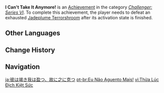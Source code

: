 {{Achievement Infobox
|title        = 
|id           = 82135
|order id     = 2135
|category     = Challenger: Series VI
|description  = Defeat an exhausted [[Jadeplume Terrorshroom]] after its activation state is finished.
|requirements = 
|primogems    = 5
|tracking     = 
|topic        = Jadeplume Terrorshroom
|hidden       = 
}}
'''I Can't Take It Anymore!''' is an [[Achievement]] in the category ''[[Challenger: Series VI]]''. To complete this achievement, the player needs to defeat an exhausted [[Jadeplume Terrorshroom]] after its activation state is finished.
<!--
==Gameplay Notes==

==Trivia==

==Video Guides==
{{EVT
|video1   = 
|caption1 = 
}}
-->
==Other Languages==
{{Other Languages
|en      = I Can't Take It Anymore!
|zhs     = 彼竭我盈故克之
|zhs_rm  = Bǐ Jié Wǒ Yíng Gù Kè Zhī
|zht     = 彼竭我盈故克之
|zht_rm  = Bǐ Jié Wǒ Yíng Gù Kè Zhī
|zh_tl   = Your Courage Ran Low, My Courage Was High, Therefore I Won
|ja      = 彼は竭き我は盈つ、故に之に克つ
|ja_rm   = Kare wa Tsuki Ware wa Mitsu, Yue ni Kore ni Katsu
|ja_tl   = He was Exhausted, I was on the Rise, Therefore I Won This
|ko      = 피갈아영 고극지
|ko_rm   = Pigalayeong Gogeukji
|ko_tl   = It is Shrewd Enough to Overcome This
|es      = ¡Ya no aguanto más!
|es_tl   = I Can't Take It Anymore!
|fr      = Kaput !
|fr_tl   = Kaput!
|ru      = Дух противника сломлен!
|ru_tl   = Enemy's Spirit was Broken!
|th      = ไปต่อไม่ไหวแล้ว!
|th_rm   = 
|th_tl   = 
|vi      = Thừa Lúc Địch Kiệt Sức
|vi_tl   = 
|de      = Richtiger Zeitpunkt zum Angriff
|de_tl   = Right Moment to Attack
|id      = AMPUN KAKAK!
|id_tl   = GIVE MERCY, (SISTER/BROTHER)!
|pt      = Eu Não Aguento Mais!
|pt_tl   = 
|tr      = Cinnet Geçireceğim!
|tr_tl   = 
|it      = Non ce la faccio più!
|it_tl   = 
}}

==Change History==
{{Change History|3.1}}
<!--
==References==
{{Reflist}}
-->
==Navigation==
{{Achievement Navbox}}

[[ja:彼は竭き我は盈つ、故に之に克つ]]
[[pt-br:Eu Não Aguento Mais!]]
[[vi:Thừa Lúc Địch Kiệt Sức]]